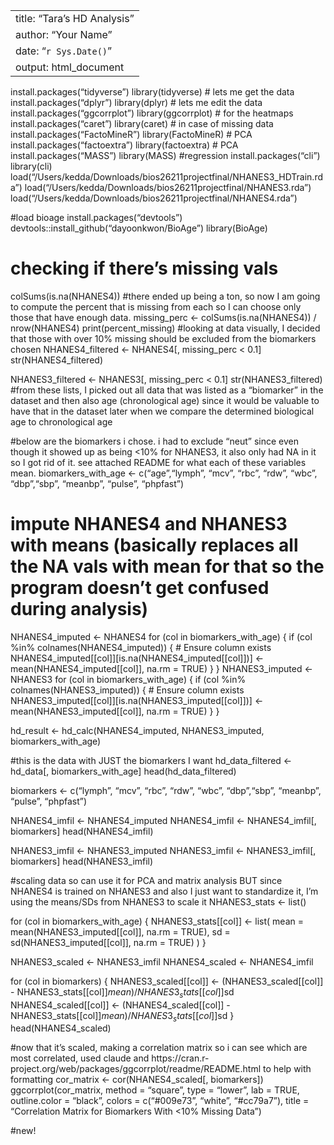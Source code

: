 
---
title: "Tara's HD Analysis"
author: "Your Name"
date: "`r Sys.Date()`"
output: html_document
---
install.packages("tidyverse")
library(tidyverse)   # lets me get the data
install.packages("dplyr")
library(dplyr)       # lets me edit the data
install.packages("ggcorrplot")
library(ggcorrplot)  # for the heatmaps
install.packages("caret")
library(caret)       # in case of missing data
install.packages("FactoMineR")
library(FactoMineR)  # PCA
install.packages("factoextra")
library(factoextra)  # PCA
install.packages("MASS")
library(MASS) #regression
install.packages("cli")
library(cli)
load("/Users/kedda/Downloads/bios26211projectfinal/NHANES3_HDTrain.rda")
load("/Users/kedda/Downloads/bios26211projectfinal/NHANES3.rda")
load("/Users/kedda/Downloads/bios26211projectfinal/NHANES4.rda")

#load bioage
install.packages("devtools")
devtools::install_github("dayoonkwon/BioAge")
library(BioAge)

# checking if there's missing vals
colSums(is.na(NHANES4))
#there ended up being a ton, so now I am going to compute the percent that is missing from each so I can choose only those that have enough data.
missing_perc <- colSums(is.na(NHANES4)) / nrow(NHANES4)
print(percent_missing)
#looking at data visually, I decided that those with over 10% missing should be excluded from the biomarkers chosen
NHANES4_filtered <- NHANES4[, missing_perc < 0.1]
str(NHANES4_filtered)

NHANES3_filtered <- NHANES3[, missing_perc < 0.1]
str(NHANES3_filtered)
#from these lists, I picked out all data that was listed as a "biomarker" in the dataset and then also age (chronological age) since it would be valuable to have that in the dataset later when we compare the determined biological age to chronological age

#below are the biomarkers i chose. i had to exclude "neut" since even though it showed up as being <10% for NHANES3, it also only had NA in it so I got rid of it. see attached README for what each of these variables mean.
biomarkers_with_age <- c("age","lymph", "mcv", "rbc", "rdw", "wbc", "dbp","sbp", "meanbp", "pulse", "phpfast")



# impute NHANES4 and NHANES3 with means (basically replaces all the NA vals with mean for that so the program doesn't get confused during analysis)
NHANES4_imputed <- NHANES4
for (col in biomarkers_with_age) {
  if (col %in% colnames(NHANES4_imputed)) {  # Ensure column exists
    NHANES4_imputed[[col]][is.na(NHANES4_imputed[[col]])] <- mean(NHANES4_imputed[[col]], na.rm = TRUE)
  }
}
NHANES3_imputed <- NHANES3
for (col in biomarkers_with_age) {
  if (col %in% colnames(NHANES3_imputed)) {  # Ensure column exists
    NHANES3_imputed[[col]][is.na(NHANES3_imputed[[col]])] <- mean(NHANES3_imputed[[col]], na.rm = TRUE)
  }
}


hd_result <- hd_calc(NHANES4_imputed, NHANES3_imputed, biomarkers_with_age)

#this is the data with JUST the biomarkers I want
hd_data_filtered <- hd_data[, biomarkers_with_age]
head(hd_data_filtered)



biomarkers <- c("lymph", "mcv", "rbc", "rdw", "wbc", "dbp","sbp", "meanbp", "pulse", "phpfast")

NHANES4_imfil <- NHANES4_imputed
NHANES4_imfil <- NHANES4_imfil[, biomarkers]
head(NHANES4_imfil)

NHANES3_imfil <- NHANES3_imputed
NHANES3_imfil <- NHANES3_imfil[, biomarkers]
head(NHANES3_imfil)

#scaling data so can use it for PCA and matrix analysis BUT since NHANES4 is trained on NHANES3 and also I just want to standardize it, I'm using the means/SDs from NHANES3 to scale it
NHANES3_stats <- list()

for (col in biomarkers_with_age) {
  NHANES3_stats[[col]] <- list(
    mean = mean(NHANES3_imputed[[col]], na.rm = TRUE),
    sd = sd(NHANES3_imputed[[col]], na.rm = TRUE)
  )
}

NHANES3_scaled <- NHANES3_imfil
NHANES4_scaled <- NHANES4_imfil

for (col in biomarkers) {
  NHANES3_scaled[[col]] <- (NHANES3_scaled[[col]] - NHANES3_stats[[col]]$mean) / NHANES3_stats[[col]]$sd
  NHANES4_scaled[[col]] <- (NHANES4_scaled[[col]] - NHANES3_stats[[col]]$mean) / NHANES3_stats[[col]]$sd
}
head(NHANES4_scaled)

#now that it's scaled, making a correlation matrix so i can see which are most correlated, used claude and https://cran.r-project.org/web/packages/ggcorrplot/readme/README.html to help with formatting
cor_matrix <- cor(NHANES4_scaled[, biomarkers])
ggcorrplot(cor_matrix, method = "square", type = "lower", lab = TRUE, outline.color = "black", colors = c("#009e73", "white", "#cc79a7"), title = "Correlation Matrix for Biomarkers With <10% Missing Data")

#new!